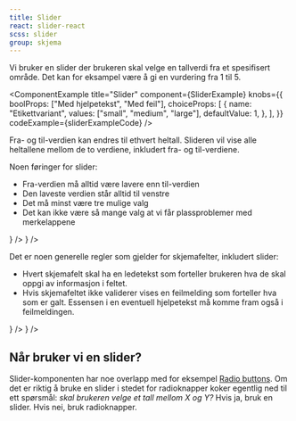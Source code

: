 ```yaml
---
title: Slider
react: slider-react
scss: slider
group: skjema
---
```



<Ingress>
    Vi bruker en slider der brukeren skal velge en tallverdi fra et spesifisert område. Det kan for eksampel være å gi
    en vurdering fra 1 til 5.
</Ingress>

<ComponentExample
    title="Slider"
    component={SliderExample}
    knobs={{
        boolProps: ["Med hjelpetekst", "Med feil"],
        choiceProps: [
            {
                name: "Etikettvariant",
                values: ["small", "medium", "large"],
                defaultValue: 1,
            },
        ],
    }}
    codeExample={sliderExampleCode}
/>

Fra- og til-verdien kan endres til ethvert heltall. Slideren vil vise alle heltallene mellom de to verdiene, inkludert fra- og til-verdiene.

Noen føringer for slider:

-   Fra-verdien må alltid være lavere enn til-verdien
-   Den laveste verdien står alltid til venstre
-   Det må minst være tre mulige valg
-   Det kan ikke være så mange valg at vi får plassproblemer med merkelappene

<Grid className="jkl-spacing-l--bottom">
    <DoDontExample
        type="dont"
        description="For høyt antall valg"
        content={
            <Slider
                name="verdierfeil"
                label="Hvor fornøyd er du med løsningen?"
                from={1}
                to={28}
                helpLabel="1 betyr veldig misførnøyd, 28 betyr veldig fornøyd"
            />
        }
    />
    <DoDontExample
        type="dont"
        description="For lavt antall valg"
        content={
            <Slider
                name="verdierfeil"
                label="Hvor fornøyd er du med løsningen?"
                from={1}
                to={2}
                helpLabel="1 betyr veldig misførnøyd, 2 betyr veldig fornøyd"
            />
        }
    />
</Grid>

Det er noen generelle regler som gjelder for skjemafelter, inkludert slider:

-   Hvert skjemafelt skal ha en ledetekst som forteller brukeren hva de skal oppgi av informasjon i feltet.
-   Hvis skjemafeltet ikke validerer vises en feilmelding som forteller hva som er galt. Essensen i en eventuell hjelpetekst må komme fram også i feilmeldingen.

<Grid>
    <DoDontExample
        type="do"
        description="Hjelpetekst i feilmelding"
        content={
            <Slider
                name="hjelpriktig"
                label="Hvor fornøyd er du med løsningen?"
                errorLabel="Du må velge en verdi, høyere tall er mer fornøyd"
            />
        }
    />
    <DoDontExample
        type="dont"
        description="Feilmelding uten hjelp"
        content={
            <Slider name="hjelpfeil" label="Hvor fornøyd er du med løsningen?" errorLabel="Du må velge en verdi" />
        }
    />
</Grid>

## Når bruker vi en slider?

Slider-komponenten har noe overlapp med for eksempel [Radio buttons](/komponenter/radiobutton). Om det er riktig å bruke en slider i stedet for radioknapper koker egentlig ned til ett spørsmål: _skal brukeren velge et tall mellom X og Y?_ Hvis ja, bruk en slider. Hvis nei, bruk radioknapper.
